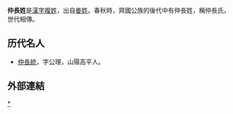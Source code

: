 {{姓氏
|复姓=是
|姓氏=仲長
|显示=
|拼音=Zhòngzhǎng
|注音={{拼转注|Zhòng}}{{拼转注|zhǎng}}
|中国大陆=Zhongzhang
|台湾=
|香港=
|澳门=
|新加坡=
|马来西亚=
|谚文=
|新字体=
|旧字体=
|平假名=
|片假名=
|越南=
|文觀部式=
|馬-賴式=
|日语罗马字=
|反切=
|同音字=
|堂号=
|郡望=
}}

'''仲長姓'''是[[漢字姓氏|漢字]][[複姓|複姓]]，出自[[姜姓|姜姓]]。春秋時，齊國公族的後代中有仲長姓，稱仲長氏，世代相傳。

== 历代名人 ==
*[[仲長統|仲長統]]，字公理，山陽高平人。

==外部連結==
{{Wikisource further reading}}

{{姓氏小作品}}

[[Category:仲長姓|*]]